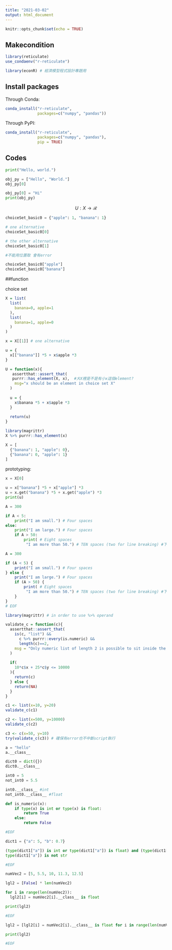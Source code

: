 ---
title: "2021-03-02"
output: html_document
---

```{r setup, include=FALSE}
knitr::opts_chunk$set(echo = TRUE)
```

## Makecondition

```{r makecondition}
library(reticulate)
use_condaenv("r-reticulate")

library(econR) # 經濟模型程式設計專題用
```

## Install packages

Through Conda:
```{r, eval=F}
conda_install("r-reticulate",
              packages=c("numpy", "pandas"))
```

Through PyPI:
```{r, eval=FALSE}
conda_install("r-reticulate",
              packages=c("numpy", "pandas"),
              pip = TRUE)
```


## Codes

```{python}
print("Hello, world.")

```

```{python}
obj_py = ["Hello", "World."]
obj_py[0]

obj_py[0] = "Hi"
print(obj_py)

```

$$ U : X \rightarrow \mathcal{R}$$
```{python}
choiceSet_basic0 = {"apple": 1, "banana": 1}

```

```{python}
# one alternative
choiceSet_basic0[0]

# the other alternative
choiceSet_basic0[1]

#不能用位置取 會有error
```

```{python}
choiceSet_basic0["apple"]
choiceSet_basic0["banana"]

```

##function

choice set
```{r}
X = list(
  list(
    banana=0, apple=1
  ),
  list(
    banana=1, apple=0
  )
)
```

```{r}
x = X[[1]] # one alternative

u = {
  x[["banana"]] *5 + x$apple *3
}
```

```{r}
U = function(x){
   assertthat::assert_that(
   purrr::has_element(X, x),  #大X裡是不是有小x這個element?
    msg="x should be an element in choice set X"
  )
  
  u = {
    x$banana *5 + x$apple *3
  }
  
  return(u)
}
```

```{r}
library(magrittr)
X %>% purrr::has_element(x)
```

```{python}
X = [
  {"banana": 1, "apple": 0},
  {"banana": 0, "apple": 1}
]

```

prototyping:
```{python}
x = X[0]

u = x["banana"] *5 + x["apple"] *3
u = x.get("banana") *5 + x.get("apple") *3
print(u)

```

```{python}
A = 300

if A < 5:
    print("I am small.") # Four spaces
else:
    print("I am large.") # Four spaces
    if A > 50:
        print( # Eight spaces
         "I am more than 50.") # TEN spaces (two for line breaking) #下面要是空白一行

```


```{r}
A = 300

if (A < 5) {
    print("I am small.") # Four spaces
} else {
    print("I am large.") # Four spaces
    if (A > 50) {
        print( # Eight spaces
         "I am more than 50.") # TEN spaces (two for line breaking) #下面要是空白一行
    }
}
# EOF
```

```{r}
library(magrittr) # in order to use %>% operand

validate_c = function(c){
  assertthat::assert_that(
    is(c, "list") && 
      c %>% purrr::every(is.numeric) && 
      length(c)==2,
    msg = "Only numeric list of length 2 is possible to sit inside the choice set."
  )
  
  if(
    10*c$x + 25*c$y <= 10000
  ){
    return(c)
  } else {
    return(NA)
  }
}
```

```{r}
c1 <- list(x=10, y=20)
validate_c(c1)

c2 <- list(x=500, y=10000)
validate_c(c2)

c3 <- c(x=50, y=10)
try(validate_c(c3)) # 確保有error也不中斷script執行
```

```{python}
a = "hello"
a.__class__
```

```{python}
dict0 = dict({})
dict0.__class__

```

```{python}
int0 = 5
not_int0 = 5.5

int0.__class__ #int
not_int0.__class__ #float

```

```{python}
def is_numeric(x):
    if type(x) is int or type(x) is float:
        return True
    else:
        return False

#EOF
```

```{python}
dict1 = {"a": 5, "b": 0.7}

(type(dict1["a"]) is int or type(dict1["a"]) is float) and (type(dict1["b"]) is int or type(dict1["b"]) is float)
type(dict1["a"]) is not str

#EOF
```

```{python}
numVec2 = [5, 5.5, 10, 11.3, 12.5]

lgl2 = [False] * len(numVec2)

for i in range(len(numVec2)):
  lgl2[i] = numVec2[i].__class__ is float

print(lgl2)

#EOF
```

```{python}
lgl2 = [lgl2[i] = numVec2[i].__class__ is float for i in range(len(numVec2))]

print(lgl2)

#EOF
```

